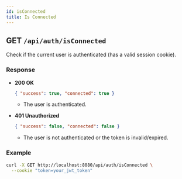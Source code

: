 ```yaml
---
id: isConnected
title: Is Connected
---
```


## GET `/api/auth/isConnected`

Check if the current user is authenticated (has a valid session cookie).

### Response

- **200 OK**
  ```json
  { "success": true, "connected": true }
  ```
  - The user is authenticated.

- **401 Unauthorized**
  ```json
  { "success": false, "connected": false }
  ```
  - The user is not authenticated or the token is invalid/expired.

### Example

```bash
curl -X GET http://localhost:8080/api/auth/isConnected \
  --cookie "token=your_jwt_token"
```
